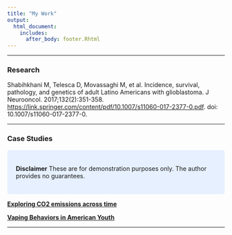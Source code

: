 ```yaml
---
title: "My Work"
output: 
  html_document:
    includes:
      after_body: footer.Rhtml
---
```


***

### Research

Shabihkhani M, Telesca D, Movassaghi M, et al. Incidence, survival, pathology, and genetics of adult Latino Americans with glioblastoma. J Neurooncol. 2017;132(2):351-358. [https://link.springer.com/content/pdf/10.1007/s11060-017-2377-0.pdf](https://link.springer.com/content/pdf/10.1007/s11060-017-2377-0.pdf). doi: 10.1007/s11060-017-2377-0.

***

### Case Studies

<style>
div.blue { background-color:#e6f0ff; border-radius: 5px; padding: 20px;}
</style>
<div class = "blue">
**Disclaimer** These are for demonstration purposes only. The author provides no guarantees. 
</div>

[**Exploring CO2 emissions across time**](https://opencasestudies.github.io/ocs-bp-co2-emissions/)

[**Vaping Behaviors in American Youth**](https://opencasestudies.github.io/ocs-bloomberg-vaping-case-study/index.html)

***